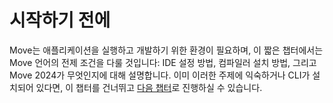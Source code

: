 # 시작하기 전에

Move는 애플리케이션을 실행하고 개발하기 위한 환경이 필요하며, 이 짧은 챕터에서는 Move 언어의 전제 조건을 다룰 것입니다: IDE 설정 방법, 컴파일러 설치 방법, 그리고 Move 2024가 무엇인지에 대해 설명합니다. 이미 이러한 주제에 익숙하거나 CLI가 설치되어 있다면, 이 챕터를 건너뛰고 [다음 챕터](../your-first-move/hello-world)로 진행하실 수 있습니다.